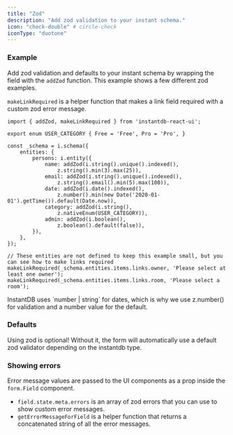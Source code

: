 ```yaml
---
title: "Zod"
description: "Add zod validation to your instant schema."
icon: "check-double" # circle-check
iconType: "duotone"
---
```


### Example
Add zod validation and defaults to your instant schema by wrapping the field with the `addZod` function. This example shows a few different zod examples.

`makeLinkRequired` is a helper function that makes a link field required with a custom zod error message.

```tsx
import { addZod, makeLinkRequired } from 'instantdb-react-ui';

export enum USER_CATEGORY { Free = 'Free', Pro = 'Pro', }

const _schema = i.schema({
	entities: {
		persons: i.entity({
			name: addZod(i.string().unique().indexed(),
				z.string().min(3).max(25)),
			email: addZod(i.string().unique().indexed(),
				z.string().email().min(5).max(100)),
			date: addZod(i.date().indexed(),
				z.number().min(new Date('2020-01-01').getTime()).default(Date.now)),
			category: addZod(i.string(),
				z.nativeEnum(USER_CATEGORY)),
			admin: addZod(i.boolean(),
				z.boolean().default(false)),
		}),
	},
});

// These entities are not defined to keep this example small, but you can see how to make links required
makeLinkRequired(_schema.entities.items.links.owner, 'Please select at least one owner');
makeLinkRequired(_schema.entities.items.links.room, 'Please select a room');
```

<Note>
InstantDB uses `number | string` for dates, which is why we use z.number() for validation and a number value for the default.
</Note>

### Defaults
Using zod is optional! Without it, the form will automatically use a default zod validator depending on the instantdb type.

### Showing errors
Error message values are passed to the UI components as a prop inside the `form.Field` component.
- `field.state.meta.errors` is an array of zod errors that you can use to show custom error messages.
- `getErrorMessageForField` is a helper function that returns a concatenated string of all the error messages.